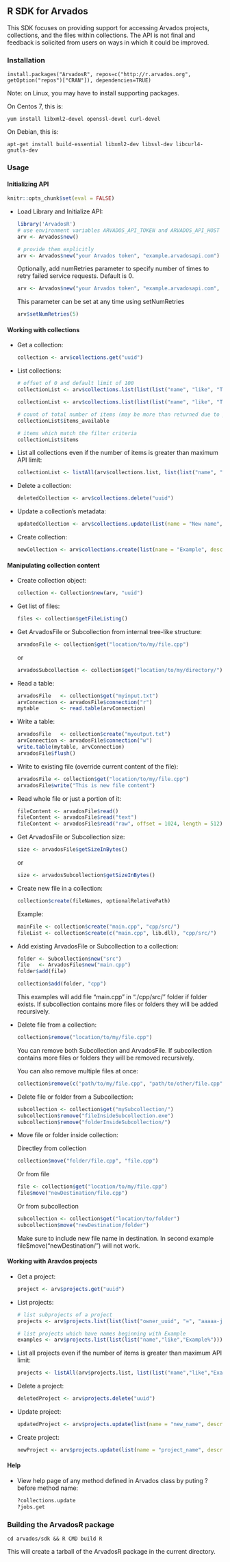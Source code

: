 ## R SDK for Arvados

This SDK focuses on providing support for accessing Arvados projects, collections, and the files within collections.
The API is not final and feedback is solicited from users on ways in which it could be improved.

### Installation

```install.packages("ArvadosR", repos=c("http://r.arvados.org", getOption("repos")["CRAN"]), dependencies=TRUE)```

Note: on Linux, you may have to install supporting packages.

On Centos 7, this is:

```yum install libxml2-devel openssl-devel curl-devel```

On Debian, this is:

```apt-get install build-essential libxml2-dev libssl-dev libcurl4-gnutls-dev```


### Usage

#### Initializing API

```r
knitr::opts_chunk$set(eval = FALSE)
```

* Load Library and Initialize API:

    ```r
    library('ArvadosR')
    # use environment variables ARVADOS_API_TOKEN and ARVADOS_API_HOST
    arv <- Arvados$new()

    # provide them explicitly
    arv <- Arvados$new("your Arvados token", "example.arvadosapi.com")
    ```

    Optionally, add numRetries parameter to specify number of times to retry failed service requests.
    Default is 0.

    ```r
    arv <- Arvados$new("your Arvados token", "example.arvadosapi.com", numRetries = 3)
    ```

    This parameter can be set at any time using setNumRetries

    ```r
    arv$setNumRetries(5)
    ```


#### Working with collections

* Get a collection:

    ```r
    collection <- arv$collections.get("uuid")
    ```

* List collections:

    ```r
    # offset of 0 and default limit of 100
    collectionList <- arv$collections.list(list(list("name", "like", "Test%")))

    collectionList <- arv$collections.list(list(list("name", "like", "Test%")), limit = 10, offset = 2)
    ```

    ```r
    # count of total number of items (may be more than returned due to paging)
    collectionList$items_available

    # items which match the filter criteria
    collectionList$items
    ```

* List all collections even if the number of items is greater than maximum API limit:

    ```r
    collectionList <- listAll(arv$collections.list, list(list("name", "like", "Test%")))
    ```

* Delete a collection:

    ```r
    deletedCollection <- arv$collections.delete("uuid")
    ```

* Update a collection's metadata:

    ```r
    updatedCollection <- arv$collections.update(list(name = "New name", description = "New description"), "uuid")
    ```

* Create collection:

    ```r
    newCollection <- arv$collections.create(list(name = "Example", description = "This is a test collection"))
    ```


#### Manipulating collection content

* Create collection object:

    ```r
    collection <- Collection$new(arv, "uuid")
    ```

* Get list of files:

    ```r
    files <- collection$getFileListing()
    ```

* Get ArvadosFile or Subcollection from internal tree-like structure:

    ```r
    arvadosFile <- collection$get("location/to/my/file.cpp")
    ```

    or

    ```r
    arvadosSubcollection <- collection$get("location/to/my/directory/")
    ```

* Read a table:

    ```r
    arvadosFile   <- collection$get("myinput.txt")
    arvConnection <- arvadosFile$connection("r")
    mytable       <- read.table(arvConnection)
    ```

* Write a table:

    ```r
    arvadosFile   <- collection$create("myoutput.txt")
    arvConnection <- arvadosFile$connection("w")
    write.table(mytable, arvConnection)
    arvadosFile$flush()
    ```

* Write to existing file (override current content of the file):

    ```r
    arvadosFile <- collection$get("location/to/my/file.cpp")
    arvadosFile$write("This is new file content")
    ```

* Read whole file or just a portion of it:

    ```r
    fileContent <- arvadosFile$read()
    fileContent <- arvadosFile$read("text")
    fileContent <- arvadosFile$read("raw", offset = 1024, length = 512)
    ```

* Get ArvadosFile or Subcollection size:

    ```r
    size <- arvadosFile$getSizeInBytes()
    ```

    or

    ```r
    size <- arvadosSubcollection$getSizeInBytes()
    ```

* Create new file in a collection:

    ```r
    collection$create(fileNames, optionalRelativePath)
    ```

    Example:

    ```r
    mainFile <- collection$create("main.cpp", "cpp/src/")
    fileList <- collection$create(c("main.cpp", lib.dll), "cpp/src/")
    ```

* Add existing ArvadosFile or Subcollection to a collection:

    ```r
    folder <- Subcollection$new("src")
    file   <- ArvadosFile$new("main.cpp")
    folder$add(file)
    ```

    ```r
    collection$add(folder, "cpp")
    ```

    This examples will add file "main.cpp" in "./cpp/src/" folder if folder exists.
    If subcollection contains more files or folders they will be added recursively.

* Delete file from a collection:

    ```r
    collection$remove("location/to/my/file.cpp")
    ```

    You can remove both Subcollection and ArvadosFile.
    If subcollection contains more files or folders they will be removed recursively.

    You can also remove multiple files at once:

    ```r
    collection$remove(c("path/to/my/file.cpp", "path/to/other/file.cpp"))
    ```

* Delete file or folder from a Subcollection:

    ```r
    subcollection <- collection$get("mySubcollection/")
    subcollection$remove("fileInsideSubcollection.exe")
    subcollection$remove("folderInsideSubcollection/")
    ```

* Move file or folder inside collection:

    Directley from collection

    ```r
    collection$move("folder/file.cpp", "file.cpp")
    ```

    Or from file

    ```r
    file <- collection$get("location/to/my/file.cpp")
    file$move("newDestination/file.cpp")
    ```

    Or from subcollection

    ```r
    subcollection <- collection$get("location/to/folder")
    subcollection$move("newDestination/folder")
    ```

    Make sure to include new file name in destination.
    In second example file$move("newDestination/") will not work.

#### Working with Aravdos projects

* Get a project:

    ```r
    project <- arv$projects.get("uuid")
    ```

* List projects:

    ```r
    # list subprojects of a project
    projects <- arv$projects.list(list(list("owner_uuid", "=", "aaaaa-j7d0g-ccccccccccccccc")))

    # list projects which have names beginning with Example
    examples <- arv$projects.list(list(list("name","like","Example%")))
    ```

* List all projects even if the number of items is greater than maximum API limit:

    ```r
    projects <- listAll(arv$projects.list, list(list("name","like","Example%")))
    ```

* Delete a project:

    ```r
    deletedProject <- arv$projects.delete("uuid")
    ```

* Update project:

    ```r
    updatedProject <- arv$projects.update(list(name = "new_name", description = "new description"), "uuid")
    ```

* Create project:

    ```r
    newProject <- arv$projects.update(list(name = "project_name", description = "project description"))
    ```

#### Help

* View help page of any method defined in Arvados class by puting ? before method name:

    ```r
    ?collections.update
    ?jobs.get
    ```

### Building the ArvadosR package

  ```
  cd arvados/sdk && R CMD build R
  ```

This will create a tarball of the ArvadosR package in the current directory.
